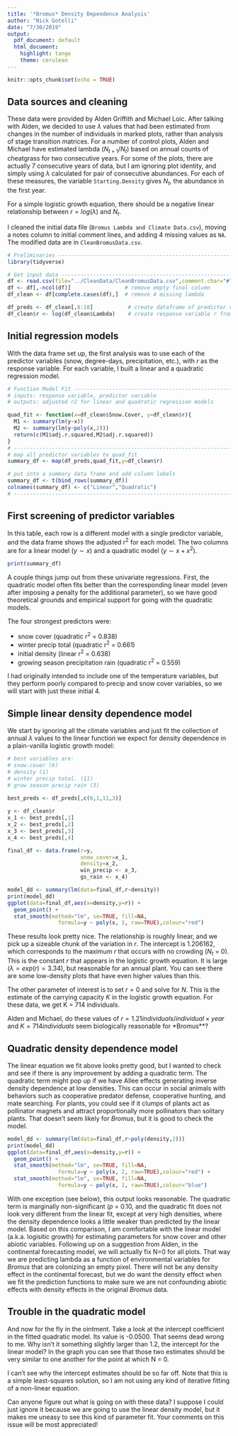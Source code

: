```yaml
---
title: '*Bromus* Density Dependence Analysis'
author: "Nick Gotelli"
date: "7/30/2019"
output:
  pdf_document: default
  html_document:
    highlight: tango
    theme: cerulean
---
```


```r
knitr::opts_chunk$set(echo = TRUE)
```

## Data sources and cleaning
These data were provided by Alden Griffith and Michael Loic. After talking with Alden, we decided to use $\lambda$ values that had been estimated from changes in the number of individuals in marked plots, rather than analysis of stage transition matrices. For a number of control plots, Alden and Michael have estimated lambda $(N_{t + 1}/N_{t})$ based on annual counts of cheatgrass for two consecutive years. For some of the plots, there are actually 7 consecutive years of data, but I am ignoring plot identity, and simply using $\lambda$ calculated for pair of consecutive abundances. For each of these measures, the variable `Starting.Density` gives $N_t$, the abundance in the first year.

For a simple logistic growth equation, there should be a negative linear relationship between  $r =        log(\lambda)$ and $N_t$.

I cleaned the initial data file (`Bromus Lambda and Climate Data.csv`), moving a notes column to initial comment lines, and adding 4 missing values as `NA`. The modified data are in `CleanBromusData.csv`.

```r
# Preliminaries -----------------------------------------------------------
library(tidyverse)

# Get input data ----------------------------------------------------------
df <- read.csv(file="../CleanData/CleanBromusData.csv",comment.char="#")
df <- df[,-ncol(df)]                 # remove empty final column
df_clean <- df[complete.cases(df),]  # remove 4 missing lambda

df_preds <- df_clean[,8:18]           # create dataframe of predictor variables
df_clean$r <- log(df_clean$Lambda)    # create response variable r from log(lambda)
```

## Initial regression models
With the data frame set up, the first analysis was to use each of the predictor variables (snow, degree-days, precipitation, etc.), with $r$ as the response variable. For each variable, I built a linear and a quadratic regression model.

```r
# Function Model Fit ------------------------------------------------------
# inputs: response variable, predictor variable
# outputs: adjusted r2 for linear and quadratic regression models

quad_fit <- function(x=df_clean$Snow.Cover, y=df_clean$r){
  M1 <- summary(lm(y~x))
  M2 <- summary(lm(y~poly(x,2)))
  return(c(M1$adj.r.squared,M2$adj.r.squared))
}
# -------------------------------------------------------------------------
# map all predictor variables to quad_fit
summary_df <- map(df_preds,quad_fit,y=df_clean$r)

# put into a summary data frame and add column labels
summary_df <- t(bind_rows(summary_df))
colnames(summary_df) <- c("Linear","Quadratic")
# -------------------------------------------------------------------------
```

## First screening of predictor variables
In this table, each row is a different model with a single predictor variable, and the data frame shows the adjusted r^2^ for each model. The two columns are for a linear model $(y \sim x)$ and a quadratic model $(y \sim x + x^2)$.

```r
print(summary_df)
```

A couple things jump out from these univariate regressions. First, the quadratic model often fits better than the corresponding linear model (even after imposing a penalty for the additional parameter), so we have good theoretical grounds and empirical support for going with the quadratic models.

The four strongest predictors were:

- snow cover (quadratic r^2^ = 0.838)
- winter precip total (quadratic r^2^ = 0.661)
- initial density (linear r^2^ = 0.638)
- growing season precipitation rain (quadratic r^2^ = 0.559)

I had originally intended to include one of the temperature variables, but they perform poorly compared to precip and snow cover variables, so we will start with just these initial 4. 


## Simple linear density dependence model

We start by ignoring all the climate variables and just fit the collection of annual $\lambda$ values to the linear function we expect for density dependence in a plain-vanilla logistic growth model:

```r
# best variables are:
# snow.cover (6)
# density (1)
# winter precip total. (11) 
# grow season precip rain (3)

best_preds <- df_preds[,c(6,1,11,3)]
  
y <- df_clean$r
x_1 <- best_preds[,1]
x_2 <- best_preds[,2]
x_3 <- best_preds[,3]
x_4 <- best_preds[,4]

final_df <- data.frame(r=y,
                       snow_cover=x_1,
                       density=x_2,
                       win_precip <- x_3,
                       gs_rain <- x_4)

model_dd <- summary(lm(data=final_df,r~density))
print(model_dd)
ggplot(data=final_df,aes(x=density,y=r)) +
  geom_point() +
  stat_smooth(method="lm", se=TRUE, fill=NA,
                formula=y ~ poly(x, 1, raw=TRUE),colour="red") 
```

These results look pretty nice. The relationship is roughly linear, and we pick up a sizeable chunk of the variation in $r$. The intercept is 1.206162, which corresponds to the maximum $r$ that occurs with no crowding ($N_t$ = 0). This is the constant $r$ that appears in the logistic growth equation. It is large ($\lambda = exp(r) = 3.34$), but reasonable for an annual plant. You can see there are some low-density plots that have even higher values than this.

The other parameter of interest is to set $r = 0$ and solve for $N$. This is the estimate of the carrying capacity $K$ in the logistic growth equation. For these data, we get K = 714 individuals.

Alden and Michael, do these values of $r = 1.21 individuals/individual\times year$ and $K = 714 individuals$ seem biologically reasonable for *Bromus**?  

## Quadratic density dependence model

The linear equation we fit above looks pretty good, but I wanted to check and see if there is any improvement by adding a quadratic term. The quadratic term might pop up if we have Allee effects generating inverse density dependence at low densities. This can occur in social animals with behaviors such as cooperative predator defense, cooperative hunting, and mate searching. For plants, you could see if it clumps of plants act as pollinator magnets and attract proportionally more pollinators than solitary plants. That doesn't seem likely for *Bromus*, but it is good to check the model.

```r
model_dd <- summary(lm(data=final_df,r~poly(density,2)))
print(model_dd)
ggplot(data=final_df,aes(x=density,y=r)) +
  geom_point() +
  stat_smooth(method="lm", se=TRUE, fill=NA,
                formula=y ~ poly(x, 2, raw=TRUE),colour="red") +
  stat_smooth(method="lm", se=TRUE, fill=NA,
                formula=y ~ poly(x, 1, raw=TRUE),colour="blue")
```

With one exception (see below), this output looks reasonable. The quadratic term is marginally non-significant (*p* = 0.10, and the quadratic fit does not look very different from the linear fit, except at very high densities, where the density dependence looks a little weaker than predicted by the linear model. Based on this comparison, I am comfortable with the linear model (a.k.a. logisitic growth) for estimating parameters for snow cover and other abiotic variables. Following up on a suggestion from Alden, in the continental forecasting model, we will actually fix N=0 for all plots. That way we are predicting lambda as a function of environmental variables for *Bromus* that are colonizing an empty pixel. There will not be any density effect in the continental forecast, but we do want the density effect when we fit the prediction functions to make sure we are not confounding abiotic effects with density effects in the original *Bromus* data.

## Trouble in the quadratic model

And now for the fly in the ointment. Take a look at the intercept coefficient in the fitted quadratic model. Its value is -0.0500. That seems dead wrong to me. Why isn't it something slightly larger than 1.2, the intercept for the linear model? In the graph you can see that those two estimates should be very similar to one another for the point at which N = 0. 

I can't see why the intercept estimates should be so far off. Note that this is a simple least-squares solution, so I am not using any kind of iterative fitting of a non-linear equation.

Can anyone figure out what is going on with these data? I suppose I could just ignore it because we are going to use the linear density model, but it makes me uneasy to see this kind of parameter fit. Your comments on this issue will be most appreciated!

